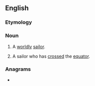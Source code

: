 ==English==

===Etymology===
{{compound|en|shell|back}}
{{rfe|en|...but why?}}

===Noun===
{{en-noun}}

# A [[worldly]] [[sailor]].
#: {{synonyms|en|barnacle}}
# A sailor who has [[cross]]ed the [[equator]].

===Anagrams===
* {{anagrams|en|a=abcehklls|back shell|backshell}}